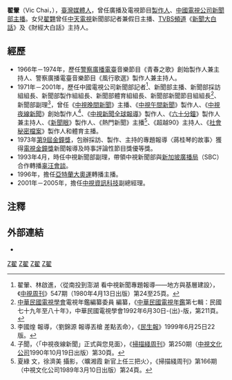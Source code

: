 {{Autobiography|time=2020-01-10T01:41:36+00:00}}
'''翟翬'''（Vic Chai，{{bd|1949年|1月3日||}}），[[臺灣|臺灣]][[媒體人|媒體人]]，曾任廣播及電視節目[[製作人|製作人]]、[[中國電視公司|中國電視公司]][[中視新聞|新聞部]][[新聞主播|主播]]。女兒[[翟翾|翟翾]]曾任[[中天電視|中天電視]]新聞部記者兼假日主播、[[TVBS頻道|TVBS頻道]]《[[新聞大白話|新聞大白話]]》及《財經大白話》主持人。

==經歷==
*1966年－1974年，歷任[[警察廣播電臺|警察廣播電臺]]音樂節目《青春之歌》創始製作人兼主持人、警察廣播電臺音樂節目《風行歌選》製作人兼主持人。
*1971年－2001年，歷任中國電視公司新聞部記者<ref>翟翬、林啟進，〈從南投到澎湖 看中視新聞專題報導——地方與基層建設〉，《[[中視周刊|中視周刊]]》547期（1980年4月13日出版）第24至25頁。</ref>、新聞部主播、新聞部採訪組組長、新聞部製作組組長、新聞部體育組組長、新聞部新聞節目組組長<ref>[[中華民國電視學會|中華民國電視學會]]電視年鑑編纂委員 編纂，《[[中華民國電視年鑑|中華民國電視年鑑]]第七輯：民國七十九年至八十年》，中華民國電視學會1992年6月30日-{出}-版，第211頁。</ref>、新聞部副理<ref>李國煌 報導，〈劉錦源 報導丟槍 差點丟命〉，《[[民生報|民生報]]》1999年6月25日22版。</ref>，曾任《[[中視晚間新聞|中視晚間新聞]]》主播、《[[中視午間新聞|中視午間新聞]]》製作人、《[[中視夜線新聞|中視夜線新聞]]》創始製作人<ref>子聞，〈「中視夜線新聞」正式與您見面〉，《[[掃描綫周刊|掃描綫周刊]]》第250期（[[中視文化公司|中視文化公司]]1990年10月19日出版）第30頁。</ref>、《[[中視新聞全球報導|中視新聞全球報導]]》製作人、《[[60分鐘_(中視)|六十分鐘]]》製作人兼主持人、《[[新聞眼_(三台聯播)|新聞眼]]》製作人、《熱門新聞》主播<ref>夏綠 文，徐濟美 攝影，〈曠湘霞 新官上任三把火〉，《掃描綫周刊》第166期（中視文化公司1989年3月10日出版）第24頁。</ref>、《超越90》主持人、《[[社會秘密檔案|社會秘密檔案]]》製作人和體育主播。
*1973年[[第9屆金鐘獎|第9屆金鐘獎]]，包辦採訪、製作、主持的專題報導〈蔣桂琴的故事〉獲得[[電視金鐘獎|電視金鐘獎]]新聞報導及時事評論性節目獎優等獎。
*1993年4月，時任中視新聞部副理，帶領中視新聞部與[[新加坡廣播局|新加坡廣播局]]（SBC）合作轉播[[辜汪會談|辜汪會談]]。
*1996年，擔任[[亞特蘭大奧運|亞特蘭大奧運]]轉播主播。
*2001年－2005年，擔任[[中視資訊科技|中視資訊科技]]副總經理。

==注釋==
{{reflist}}

==外部連結==
*{{facebook|chaihwie}}

[[Category:台灣電視製作人|Z翟]]
[[Category:台灣廣播主持人|Z翟]]
[[Category:台灣新聞節目主持人|Z翟]]
[[Category:中視主播|Z翟]]
